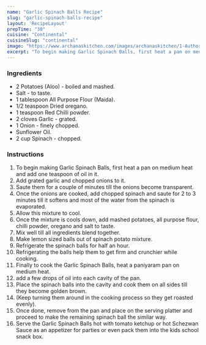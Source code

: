 ---
name: "Garlic Spinach Balls Recipe"
slug: "garlic-spinach-balls-recipe"
layout: 'RecipeLayout'
prepTime: "30"
cuisine: "Continental"
cuisineSlug: "continental"
image: "https://www.archanaskitchen.com/images/archanaskitchen/1-Author/Richa_Gupta/Garlic_Spinach_Balls_original.jpg"
excerpt: "To begin making Garlic Spinach Balls, first heat a pan on medium heat and add one teaspoon of oil in it"
---

### Ingredients

- 2 Potatoes (Aloo) - boiled and mashed.
- Salt - to taste.
- 1 tablespoon All Purpose Flour (Maida).
- 1/2 teaspoon Dried oregano.
- 1 teaspoon Red Chilli powder.
- 2 cloves Garlic - grated.
- 1 Onion - finely chopped.
- Sunflower Oil.
- 2 cup Spinach - chopped.

### Instructions

1. To begin making Garlic Spinach Balls, first heat a pan on medium heat and add one teaspoon of oil in it.
1. Add grated garlic and chopped onions to it.
1. Saute them for a couple of minutes till the onions become transparent.
1. Once the onions are cooked, add chopped spinach and saute for 2 to 3 minutes till it softens and most of the water from the spinach is evaporated.
1. Allow this mixture to cool.
1. Once the mixture is cools down, add mashed potatoes, all purpose flour, chilli powder, oregano and salt to taste.
1. Mix well till all ingredients blend together.
1. Make lemon sized balls out of spinach potato mixture.
1. Refrigerate the spinach balls for half an hour.
1. Refrigerating the balls help them to get firm and crunchier while cooking.
1. Finally to cook the Garlic Spinach Balls, heat a paniyaram pan on medium heat.
1. add a few drops of oil into each cavity of the pan.
1. Place the spinach balls into the cavity and cook them on all sides till they become golden brown.
1. (Keep turning them around in the cooking process so they get roasted evenly).
1. Once done, remove from the pan and place on the serving platter and proceed to make the remaining spinach ball the similar way.
1. Serve the Garlic Spinach Balls hot with tomato ketchup or hot Schezwan Sauce as an appetizer for parties or even pack them into the kids school snack box.
